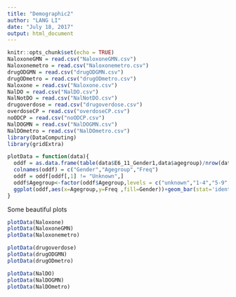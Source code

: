 ---
title: "Demographic2"
author: "LANG LI"
date: "July 18, 2017"
output: html_document
---

```{r setup, include=FALSE}
knitr::opts_chunk$set(echo = TRUE)
NaloxoneGMN = read.csv("NaloxoneGMN.csv")
Naloxonemetro = read.csv("Naloxonemetro.csv")
drugODGMN = read.csv("drugODGMN.csv")
drugODmetro = read.csv("drugODmetro.csv")
Naloxone = read.csv("Naloxone.csv")
NalDO = read.csv("NalDO.csv")
NalNotDO = read.csv("NalNotDO.csv")
drugoverdose = read.csv("drugoverdose.csv")
overdoseCP = read.csv("overdoseCP.csv")
noODCP = read.csv("noODCP.csv")
NalDOGMN = read.csv("NalDOGMN.csv")
NalDOmetro = read.csv("NalDOmetro.csv")
library(DataComputing)
library(gridExtra)
```

```{r,include=FALSE}
plotData = function(data){
  oddf = as.data.frame(table(data$E6_11_Gender1,data$agegroup)/nrow(data))
  colnames(oddf) = c("Gender","Agegroup","Freq")
  oddf = oddf[oddf[,1] != "Unknown",]
  oddf$Agegroup<-factor(oddf$Agegroup,levels = c("unknown","1-4","5-9","10-14","15-19","20-24","25-29","30-34","35-39","40-44","45-49","50-54","55-59","60-64","65-69","70-74","75-79","80-84","85+"))
  ggplot(oddf,aes(x=Agegroup,y=Freq ,fill=Gender))+geom_bar(stat='identity',position='dodge', width=.9) + theme(axis.text.x=element_text(angle=60,hjust=1))+labs( y = "Number of Cases")+ scale_y_continuous(labels = scales::percent,limits = c(0,0.1)) 
}
```

Some beautiful plots
```{r}
plotData(Naloxone)
plotData(NaloxoneGMN) 
plotData(Naloxonemetro) 

plotData(drugoverdose)
plotData(drugODGMN) 
plotData(drugODmetro)

plotData(NalDO)
plotData(NalDOGMN) 
plotData(NalDOmetro) 
```



